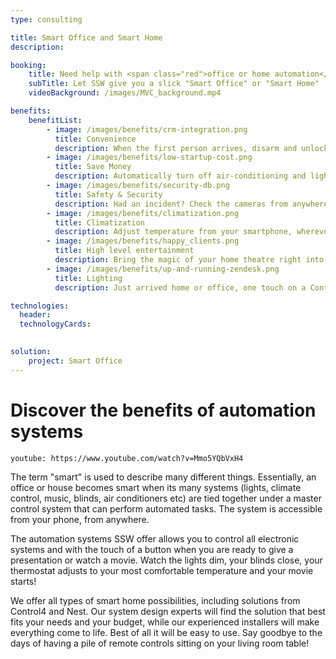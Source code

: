 ```yaml
---
type: consulting

title: Smart Office and Smart Home
description:

booking:
    title: Need help with <span class="red">office or home automation</span>?
    subTitle: Let SSW give you a slick "Smart Office" or "Smart Home"
    videoBackground: /images/MVC_background.mp4

benefits:
    benefitList:
        - image: /images/benefits/crm-integration.png
          title: Convenience
          description: When the first person arrives, disarm and unlock the front door, unlock internal doors, turn on lights, raise the blinds and turn on the air conditioner. Then welcome with that person's favorite music (One day the coffee will be brewed too!). If you have a presentation, you can even set it to turn the projector on, drop the screen, dim the light and turn up the speakers.
        - image: /images/benefits/low-startup-cost.png
          title: Save Money
          description: Automatically turn off air-conditioning and lights after the last person leaves at night. You can also receive alerts if power consumption increases unexpectedly.
        - image: /images/benefits/security-db.png
          title: Safety & Security
          description: Had an incident? Check the cameras from anywhere. See who's at the door while still safe inside. Lock all the doors by pressing a button on your Control4 remote. Turn lights on before you arrive home or your office. Check cameras remotely.
        - image: /images/benefits/climatization.png
          title: Climatization
          description: Adjust temperature from your smartphone, wherever you are. Change or check on settings while out. Enjoy greater comfort and energy savings with the scheduling features. Use the Control4 thermostat or other popular thermostats like Nest. Check your office or your home remotely, using your smartphone or tablet.
        - image: /images/benefits/happy_clients.png
          title: High level entertainment
          description: Bring the magic of your home theatre right into your family room! Grab your Control4 remote and press one button to dim the lights, lower the shades and start the show. If your friends are coming over, pick up your iPad® and select your favorite music to stream into the living room and entertainment spaces.
        - image: /images/benefits/up-and-running-zendesk.png
          title: Lighting
          description: Just arrived home or office, one touch on a Control4 remote or your smartphone, sets the perfect lighting level. You can set a path of lights to welcome you, every time you open the garage door or your main office door. Control lights at home while you are away. You’ll be able to select a personalized button labelled "goodnight" before bedtime, that shuts off all house lights and turns on an outside light.

technologies:
  header: 
  technologyCards:

    
solution:
    project: Smart Office
---
```


# Discover the benefits of **automation systems**

`youtube: https://www.youtube.com/watch?v=Mmo5YQbVxH4`

The term "smart" is used to describe many different things. Essentially, an office or house becomes smart when its many systems (lights, climate control, music, blinds, air conditioners etc) are tied together under a master control system that can perform automated tasks. The system is accessible from your phone, from anywhere.

The automation systems SSW offer allows you to control all electronic systems and with the touch of a button when you are ready to give a presentation or watch a movie. Watch the lights dim, your blinds close, your thermostat adjusts to your most comfortable temperature and your movie starts!

We offer all types of smart home possibilities, including solutions from Control4 and Nest. Our system design experts will find the solution that best fits your needs and your budget, while our experienced installers will make everything come to life. Best of all it will be easy to use. Say goodbye to the days of having a pile of remote controls sitting on your living room table!


                
